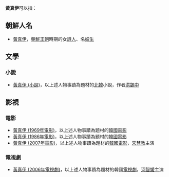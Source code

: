 '''黃真伊'''可以指：
==朝鮮人名==
* [[黃真伊|黃真伊]]，[[朝鮮王朝|朝鮮王朝]]時期的女[[詩人|詩人]]、名[[妓生|妓生]]

==文學==
===小說===
*[[黃真伊_(小說)|黃真伊 (小說)]]，以上述人物事蹟為題材的[[北韓|北韓]]小說，作者[[洪錫中|洪錫中]]

==影視==
===電影===
*[[黃真伊_(1969年電影)|黃真伊 (1969年電影)]]，以上述人物事蹟為題材的[[韓國|韓國]][[電影|電影]]
*[[黃真伊_(1986年電影)|黃真伊 (1986年電影)]]，以上述人物事蹟為題材的[[韓國|韓國]][[電影|電影]]
*[[黃真伊_(2007年電影)|黃真伊 (2007年電影)]]，以上述人物事蹟為題材的[[韓國|韓國]][[電影|電影]]，[[宋慧教|宋慧教]]主演

===電視劇===
* [[黃真伊_(電視劇)|黃真伊 (2006年電視劇)]]，以上述人物事蹟為題材的韓國[[電視劇|電視劇]]，[[河智媛|河智媛]]主演
{{disambig|H|cat=三字消歧義}}